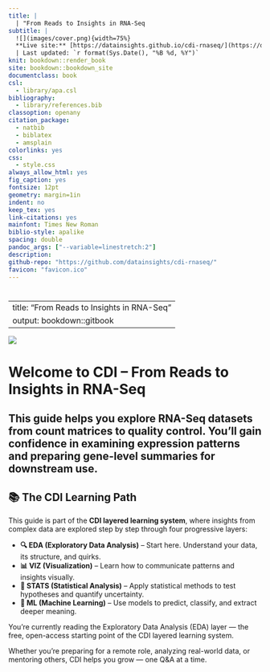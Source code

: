 ```yaml
---
title: |
  | "From Reads to Insights in RNA-Seq
subtitle: |
  ![](images/cover.png){width=75%}  
  **Live site:** [https://datainsights.github.io/cdi-rnaseq/](https://datainsights.github.io/cdi-rnaseq/)
  | Last updated: `r format(Sys.Date(), "%B %d, %Y")` 
knit: bookdown::render_book
site: bookdown::bookdown_site
documentclass: book
csl: 
  - library/apa.csl
bibliography:
  - library/references.bib
classoption: openany
citation_package:
  - natbib
  - biblatex
  - amsplain
colorlinks: yes
css: 
  - style.css
always_allow_html: yes
fig_caption: yes
fontsize: 12pt
geometry: margin=1in
indent: no
keep_tex: yes
link-citations: yes
mainfont: Times New Roman
biblio-style: apalike
spacing: double
pandoc_args: ["--variable=linestretch:2"]
description:
github-repo: "https://github.com/datainsights/cdi-rnaseq/"
favicon: "favicon.ico"
---
```


#  {-}

---
title: "From Reads to Insights in RNA-Seq"
output: bookdown::gitbook
---

![](images/cover.png)

# Welcome to CDI – From Reads to Insights in RNA-Seq

This guide helps you explore RNA-Seq datasets from count matrices to quality control. You'll gain confidence in examining expression patterns and preparing gene-level summaries for downstream use.
---

## 📚 The CDI Learning Path

This guide is part of the **CDI layered learning system**, where insights from complex data are explored step by step through four progressive layers:

- **🔍 EDA (Exploratory Data Analysis)** – Start here. Understand your data, its structure, and quirks.
- **📊 VIZ (Visualization)** – Learn how to communicate patterns and insights visually.
- **📐 STATS (Statistical Analysis)** – Apply statistical methods to test hypotheses and quantify uncertainty.
- **🤖 ML (Machine Learning)** – Use models to predict, classify, and extract deeper meaning.

You’re currently reading the Exploratory Data Analysis (EDA) layer — the free, open-access starting point of the CDI layered learning system.

Whether you're preparing for a remote role, analyzing real-world data, or mentoring others, CDI helps you grow — one Q&A at a time.

